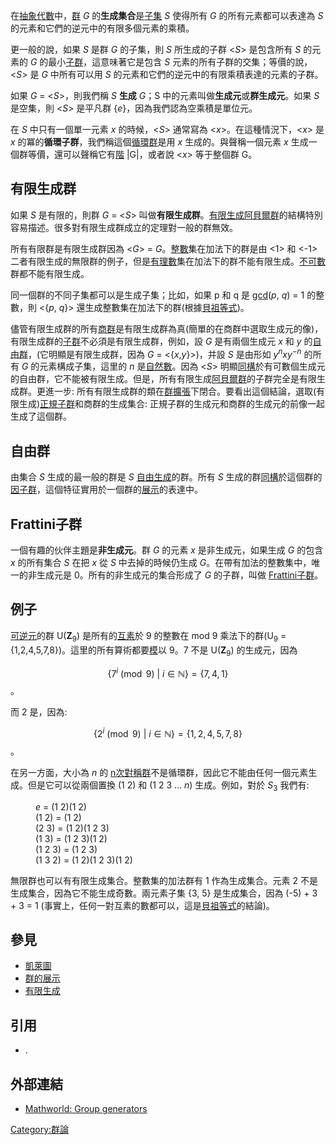 {{Rough translation|time=2021-05-08T03:14:52+00:00}}
{{NoteTA|G1=Math}}
在[[抽象代數|抽象代數]]中，[[群|群]] <math>G</math> 的'''生成集合'''是[[子集|子集]] ''S'' 使得所有 ''G'' 的所有元素都可以表達為 ''S'' 的元素和它們的逆元中的有限多個元素的乘積。

更一般的說，如果 ''S'' 是群 ''G'' 的子集，則 <math>S</math> 所生成的子群 <''S''> 是包含所有 ''S'' 的元素的 ''G'' 的最小[[子群|子群]]，這意味著它是包含 ''S'' 元素的所有子群的交集；等價的說，<''S''> 是 ''G'' 中所有可以用 ''S'' 的元素和它們的逆元中的有限乘積表達的元素的子群。 

如果 ''G'' = <''S''>，則我們稱 ''S'' '''生成''' ''G''；S 中的元素叫做'''生成元'''或'''群生成元'''。如果 ''S'' 是空集，則 <''S''> 是平凡群 {''e''}，因為我們認為空乘積是單位元。

在 ''S'' 中只有一個單一元素 ''x'' 的時候，<''S''> 通常寫為 <''x''>。在這種情況下，<''x''> 是 ''x'' 的冪的'''循環子群'''，我們稱這個[[循環群|循環群]]是用 ''x'' 生成的。與聲稱一個元素 ''x'' 生成一個群等價，還可以聲稱它有[[階_(群論)|階]] |G|，或者說 <''x''> 等于整個群 G。

==有限生成群==

如果 ''S'' 是有限的，則群 ''G'' = <''S''> 叫做'''有限生成群'''。[[有限生成阿貝爾群|有限生成阿貝爾群]]的結構特別容易描述。很多對有限生成群成立的定理對一般的群無效。

所有有限群是有限生成群因為 <''G''> = ''G''。[[整數|整數]]集在加法下的群是由 <1> 和 <-1> 二者有限生成的無限群的例子，但是[[有理數|有理數]]集在加法下的群不能有限生成。[[不可數集|不可數]]群都不能有限生成。

同一個群的不同子集都可以是生成子集；比如，如果 p 和 q 是 [[最大公約數|gcd]](''p'', ''q'') = 1 的整數，則 <{''p'', ''q''}> 還生成整數集在加法下的群(根據[[貝祖等式|貝祖等式]])。

儘管有限生成群的所有[[商群|商群]]是有限生成群為真(簡單的在商群中選取生成元的像)，有限生成群的[[子群|子群]]不必須是有限生成群，例如，設 ''G'' 是有兩個生成元 ''x'' 和 ''y'' 的[[自由群|自由群]]，(它明顯是有限生成群，因為 ''G'' = <{''x'',''y''}>)，并設 ''S'' 是由形如 ''y''<sup>''n''</sup>''xy''<sup>−''n''</sup> 的所有 ''G'' 的元素構成子集，這里的 ''n'' 是[[自然數|自然數]]。因為 <''S''> 明顯[[同構|同構]]於有可數個生成元的自由群，它不能被有限生成。但是，所有有限生成[[阿貝爾群|阿貝爾群]]的子群完全是有限生成群。更進一步: 所有有限生成群的類在[[群擴張|群擴張]]下閉合。要看出這個結論，選取(有限生成)[[正規子群|正規子群]]和商群的生成集合: 正規子群的生成元和商群的生成元的前像一起生成了這個群。

==自由群==

由集合 ''S'' 生成的最一般的群是 ''S'' [[自由群|自由生成]]的群。所有 ''S'' 生成的群[[同構|同構]]於這個群的[[因子群|因子群]]，這個特征實用於一個群的[[群的展示|展示]]的表達中。

==Frattini子群==

一個有趣的伙伴主題是'''非生成元'''。群 ''G'' 的元素 ''x'' 是非生成元，如果生成 ''G'' 的包含 ''x'' 的所有集合 ''S'' 在把 ''x'' 從 ''S'' 中去掉的時候仍生成 ''G''。在帶有加法的整數集中，唯一的非生成元是 0。所有的非生成元的集合形成了 ''G'' 的子群，叫做 [[Frattini子群|Frattini子群]]。

==例子==

[[可逆元|可逆元]]的群 U('''Z'''<sub>9</sub>) 是所有的[[互質|互素]]於 9 的整數在 mod 9 乘法下的群(U<sub>9</sub> ={1,2,4,5,7,8})。這里的所有算術都要[[模運算|模]]以 9。7 不是 U('''Z'''<sub>9</sub>) 的生成元，因為

:<math>\{7^i\pmod{9}\ |\ i \in \mathbb{N}\} = \{7,4,1\}</math>。

而 2 是，因為:

:<math>\{2^i\pmod{9}\ |\ i \in \mathbb{N}\} = \{1,2,4,5,7,8\}</math>。

在另一方面，大小為 ''n'' 的 [[對稱群_(n次對稱群)|n次對稱群]]不是循環群，因此它不能由任何一個元素生成。但是它可以從兩個置換 (1 2) 和 (1 2 3 ... ''n'') 生成。例如，對於 ''S''<sub>3</sub> 我們有:

:''e'' = (1 2)(1 2)
:(1 2) = (1 2)
:(2 3) = (1 2)(1 2 3)
:(1 3) = (1 2 3)(1 2)
:(1 2 3) = (1 2 3)
:(1 3 2) = (1 2)(1 2 3)(1 2)

無限群也可以有有限生成集合。整數集的加法群有 1 作為生成集合。元素 2 不是生成集合，因為它不能生成奇數。兩元素子集 {3, 5} 是生成集合，因為 (-5) + 3 + 3 = 1 (事實上，任何一對互素的數都可以，這是[[貝祖等式|貝祖等式]]的結論)。

==參見==

* [[凱萊圖|凱萊圖]]
* [[群的展示|群的展示]]
* [[有限生成|有限生成]]

==引用==
* {{citation | last=Lang | first=Serge | author-link=Serge Lang | title=Algebra | edition=3rd | series=Graduate Texts in Mathematics | volume=211 | publisher=Springer-Verlag | date=2002}}.

== 外部連結 ==

* [http://mathworld.wolfram.com/GroupGenerators.html Mathworld: Group generators] {{Wayback|url=http://mathworld.wolfram.com/GroupGenerators.html |date=20190604164159 }}

[[Category:群論|Category:群論]]